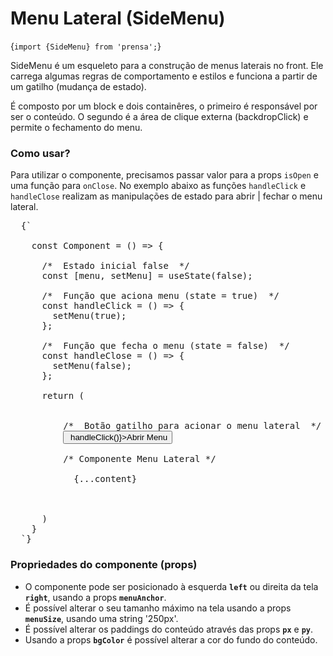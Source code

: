 
<Meta title="Components / SideMenu" />

# Menu Lateral (SideMenu)

<Space size={4} />

<CodeBlock>{`import {SideMenu} from 'prensa';`}</CodeBlock>

<Space size={3} />

SideMenu é um esqueleto para a construção de menus laterais no front. Ele carrega algumas regras de comportamento e estilos e funciona a partir de um gatilho (mudança de estado).

É composto por um block e dois containêres, o primeiro é responsável por ser o conteúdo. O segundo é a área de clique externa (backdropClick) e permite o fechamento do menu.

<Space size={6} />

<ThemeProvider theme={theme}>
  <SideMenu />
</ThemeProvider>

<Space size={6} />

### Como usar?
Para utilizar o componente, precisamos passar valor para a props `isOpen` e uma função para `onClose`.
No exemplo abaixo as funções `handleClick` e `handleClose` realizam as manipulações de estado para abrir | fechar o menu lateral.

<pre>
  <CodeBlock>{`

    const Component = () => {

      /*  Estado inicial false  */
      const [menu, setMenu] = useState(false);

      /*  Função que aciona menu (state = true)  */
      const handleClick = () => {
        setMenu(true);
      };

      /*  Função que fecha o menu (state = false)  */
      const handleClose = () => {
        setMenu(false);
      };
      
      return (
        <div>
          /*  Botão gatilho para acionar o menu lateral  */
          <button onClick={() => handleClick()}>Abrir Menu</button>

          /* Componente Menu Lateral */
          <SideMenuComponent isOpen={menu} onClose={handleClose}>
            {...content}
          </SideMenuComponent>
        </div>
      )
    }
  `}</CodeBlock>
</pre>

<Space size={6} />

### Propriedades do componente (props)
- O componente pode ser posicionado à esquerda **`left`** ou direita da tela **`right`**, usando a props **`menuAnchor`**.
- É possível alterar o seu tamanho máximo na tela usando a props **`menuSize`**, usando uma string '250px'.
- É possível alterar os paddings do conteúdo através das props **`px`** e **`py`**.
- Usando a props **`bgColor`** é possível alterar a cor do fundo do conteúdo.

<ArgsTable of={SideMenuComponent} />